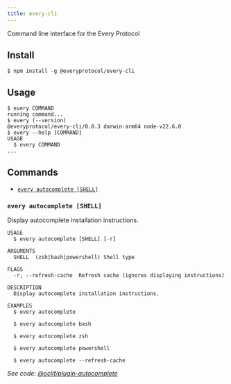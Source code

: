```yaml
---
title: every-cli
---
```


Command line interface for the Every Protocol

## Install

```sh-session
$ npm install -g @everyprotocol/every-cli
```

## Usage

```sh-session
$ every COMMAND
running command...
$ every (--version)
@everyprotocol/every-cli/0.0.3 darwin-arm64 node-v22.6.0
$ every --help [COMMAND]
USAGE
  $ every COMMAND
...
```


## Commands

* [`every autocomplete [SHELL]`](#every-autocomplete-shell)

### `every autocomplete [SHELL]`

Display autocomplete installation instructions.

```
USAGE
  $ every autocomplete [SHELL] [-r]

ARGUMENTS
  SHELL  (zsh|bash|powershell) Shell type

FLAGS
  -r, --refresh-cache  Refresh cache (ignores displaying instructions)

DESCRIPTION
  Display autocomplete installation instructions.

EXAMPLES
  $ every autocomplete

  $ every autocomplete bash

  $ every autocomplete zsh

  $ every autocomplete powershell

  $ every autocomplete --refresh-cache
```

_See code: [@oclif/plugin-autocomplete](https://github.com/oclif/plugin-autocomplete/blob/v3.2.26/src/commands/autocomplete/index.ts)_


